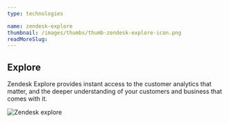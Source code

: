 ```yaml
---
type: technologies

name: zendesk-explore
thumbnail: /images/thumbs/thumb-zendesk-explore-icon.png
readMoreSlug:
---
```


## Explore

Zendesk Explore provides instant access to the customer analytics that matter, and the deeper understanding of your customers and business that comes with it.

![Zendesk explore](./images/zendesk_screenshot_explore.png)

